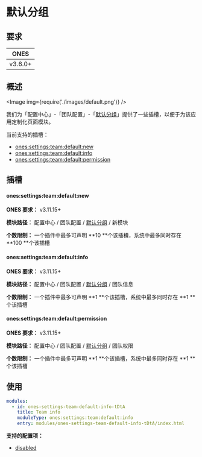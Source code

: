 # 默认分组

## 要求

|  ONES   |
| :-----: |
| v3.6.0+ |

## 概述

<Image img={require('./images/default.png')} />

我们为「配置中心」-「团队配置」-「[默认分组](../../index.mdx#slot-hierarchy)」提供了一些插槽，以便于为该应用定制化页面模块。

当前支持的插槽：

- [ones:settings:team:default:new](#onessettingsteamdefaultnew)
- [ones:settings:team:default:info](#onessettingsteamdefaultinfo)
- [ones:settings:team:default:permission](#onessettingsteamdefaultpermission)

## 插槽

#### ones:settings:team:default:new

**ONES 要求：** v3.11.15+

**模块路径：** 配置中心 / 团队配置 / [默认分组](../../index.mdx#slot-hierarchy) / 新模块

**个数限制：** 一个插件中最多可声明 **10 **个该插槽，系统中最多同时存在 **100 **个该插槽

#### ones:settings:team:default:info

**ONES 要求：** v3.11.15+

**模块路径：** 配置中心 / 团队配置 / [默认分组](../../index.mdx#slot-hierarchy) / 团队信息

**个数限制：** 一个插件中最多可声明 **1 **个该插槽，系统中最多同时存在 **1 **个该插槽

#### ones:settings:team:default:permission

**ONES 要求：** v3.11.15+

**模块路径：** 配置中心 / 团队配置 / [默认分组](../../index.mdx#slot-hierarchy) / 团队权限

**个数限制：** 一个插件中最多可声明 **1 **个该插槽，系统中最多同时存在 **1 **个该插槽

## 使用

```yaml
modules:
  - id: ones-settings-team-default-info-tDtA
    title: Team info
    moduleType: ones:settings:team:default:info
    entry: modules/ones-settings-team-default-info-tDtA/index.html
```

**支持的配置项：**

- [disabled](../../../../../../reference/config/plugin.yaml#disabled)
